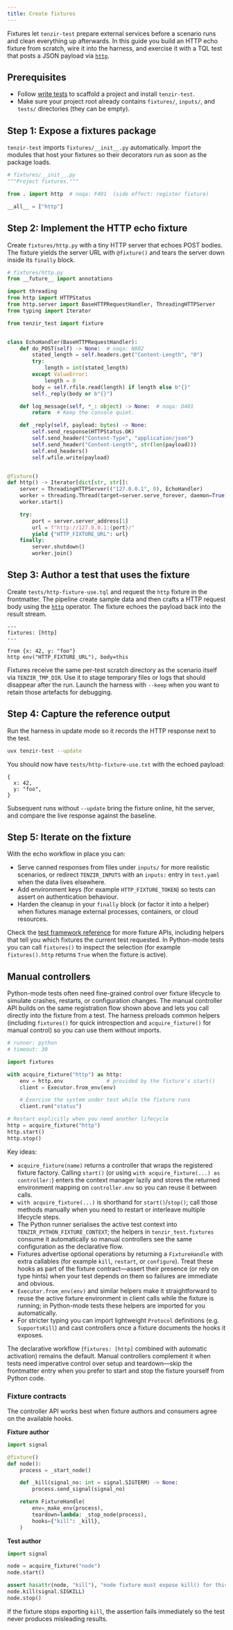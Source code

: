 ```yaml
---
title: Create fixtures
---
```


Fixtures let `tenzir-test` prepare external services before a scenario runs and
clean everything up afterwards. In this guide you build an HTTP echo fixture from
scratch, wire it into the harness, and exercise it with a TQL test that posts a
JSON payload via [`http`](/reference/operators/http).

## Prerequisites

- Follow [write tests](/guides/testing/write-tests) to scaffold a project and
  install `tenzir-test`.
- Make sure your project root already contains `fixtures/`, `inputs/`, and
  `tests/` directories (they can be empty).

## Step 1: Expose a fixtures package

`tenzir-test` imports `fixtures/__init__.py` automatically. Import the modules
that host your fixtures so their decorators run as soon as the package loads.

```python
# fixtures/__init__.py
"""Project fixtures."""

from . import http  # noqa: F401  (side effect: register fixture)

__all__ = ["http"]
```

## Step 2: Implement the HTTP echo fixture

Create `fixtures/http.py` with a tiny HTTP server that echoes POST bodies. The
fixture yields the server URL with `@fixture()` and tears the server down inside
its `finally` block.

```python
# fixtures/http.py
from __future__ import annotations

import threading
from http import HTTPStatus
from http.server import BaseHTTPRequestHandler, ThreadingHTTPServer
from typing import Iterator

from tenzir_test import fixture


class EchoHandler(BaseHTTPRequestHandler):
    def do_POST(self) -> None:  # noqa: N802
        stated_length = self.headers.get("Content-Length", "0")
        try:
            length = int(stated_length)
        except ValueError:
            length = 0
        body = self.rfile.read(length) if length else b"{}"
        self._reply(body or b"{}")

    def log_message(self, *_: object) -> None:  # noqa: D401
        return  # Keep the console quiet.

    def _reply(self, payload: bytes) -> None:
        self.send_response(HTTPStatus.OK)
        self.send_header("Content-Type", "application/json")
        self.send_header("Content-Length", str(len(payload)))
        self.end_headers()
        self.wfile.write(payload)


@fixture()
def http() -> Iterator[dict[str, str]]:
    server = ThreadingHTTPServer(("127.0.0.1", 0), EchoHandler)
    worker = threading.Thread(target=server.serve_forever, daemon=True)
    worker.start()

    try:
        port = server.server_address[1]
        url = f"http://127.0.0.1:{port}/"
        yield {"HTTP_FIXTURE_URL": url}
    finally:
        server.shutdown()
        worker.join()
```

## Step 3: Author a test that uses the fixture

Create `tests/http-fixture-use.tql` and request the `http` fixture in the
frontmatter. The pipeline create sample data and then crafts a HTTP request body
using the [`http`](/reference/operators/http) operator. The fixture echoes the
payload back into the result stream.

```tql
---
fixtures: [http]
---

from {x: 42, y: "foo"}
http env("HTTP_FIXTURE_URL"), body=this
```

Fixtures receive the same per-test scratch directory as the scenario itself via
`TENZIR_TMP_DIR`. Use it to stage temporary files or logs that should disappear
after the run. Launch the harness with `--keep` when you want to retain those
artefacts for debugging.

## Step 4: Capture the reference output

Run the harness in update mode so it records the HTTP response next to the test.

```sh
uvx tenzir-test --update
```

You should now have `tests/http-fixture-use.txt` with the echoed payload:

```tql
{
  x: 42,
  y: "foo",
}
```

Subsequent runs without `--update` bring the fixture online, hit the server, and
compare the live response against the baseline.

## Step 5: Iterate on the fixture

With the echo workflow in place you can:

- Serve canned responses from files under `inputs/` for more realistic scenarios,
  or redirect `TENZIR_INPUTS` with an `inputs:` entry in `test.yaml` when the
  data lives elsewhere.
- Add environment keys (for example `HTTP_FIXTURE_TOKEN`) so tests can assert on
  authentication behaviour.
- Harden the cleanup in your `finally` block (or factor it into a helper) when
  fixtures manage external processes, containers, or cloud resources.

Check the [test framework reference](/reference/test-framework/) for more
fixture APIs, including helpers that tell you which fixtures the current test
requested. In Python-mode tests you can call `fixtures()` to inspect the
selection (for example `fixtures().http` returns `True` when the fixture is
active).

## Manual controllers

Python-mode tests often need fine-grained control over fixture lifecycle to
simulate crashes, restarts, or configuration changes. The manual controller API
builds on the same registration flow shown above and lets you call directly
into the fixture from a test. The harness preloads common helpers (including
`fixtures()` for quick introspection and `acquire_fixture()` for manual
control) so you can use them without imports.

```python
# runner: python
# timeout: 30

import fixtures

with acquire_fixture("http") as http:
    env = http.env              # provided by the fixture's start()
    client = Executor.from_env(env)

    # Exercise the system under test while the fixture runs
    client.run("status")

# Restart explicitly when you need another lifecycle
http = acquire_fixture("http")
http.start()
http.stop()
```

Key ideas:

- `acquire_fixture(name)` returns a controller that wraps the registered
  fixture factory. Calling `start()` (or using `with acquire_fixture(...) as controller:`)
  enters the context manager lazily and stores the returned environment mapping
  on `controller.env` so you can reuse it between calls.
- `with acquire_fixture(...)` is shorthand for `start()`/`stop()`; call those
  methods manually when you need to restart or interleave multiple lifecycle
  steps.
- The Python runner serialises the active test context into
  `TENZIR_PYTHON_FIXTURE_CONTEXT`; the helpers in `tenzir_test.fixtures` consume
  it automatically so manual controllers see the same configuration as the
  declarative flow.
- Fixtures advertise optional operations by returning a `FixtureHandle` with
  extra callables (for example `kill`, `restart`, or `configure`). Treat these
  hooks as part of the fixture contract—assert their presence (or rely on type
  hints) when your test depends on them so failures are immediate and obvious.
- `Executor.from_env(env)` and similar helpers make it straightforward to reuse
  the active fixture environment in client calls while the fixture is running;
  in Python-mode tests these helpers are imported for you automatically.
- For stricter typing you can import lightweight `Protocol` definitions (e.g.
  `SupportsKill`) and cast controllers once a fixture documents the hooks it
  exposes.

The declarative workflow (`fixtures: [http]` combined with automatic
activation) remains the default. Manual controllers complement it when tests
need imperative control over setup and teardown—skip the frontmatter entry when
you prefer to start and stop the fixture yourself from Python code.

### Fixture contracts

The controller API works best when fixture authors and consumers agree on the
available hooks.

**Fixture author**

```python
import signal

@fixture()
def node():
    process = _start_node()

    def _kill(signal_no: int = signal.SIGTERM) -> None:
        process.send_signal(signal_no)

    return FixtureHandle(
        env=_make_env(process),
        teardown=lambda: _stop_node(process),
        hooks={"kill": _kill},
    )
```

**Test author**

```python
import signal

node = acquire_fixture("node")
node.start()

assert hasattr(node, "kill"), "node fixture must expose kill() for this test"
node.kill(signal.SIGKILL)
node.stop()
```

If the fixture stops exporting `kill`, the assertion fails immediately so the
test never produces misleading results.
